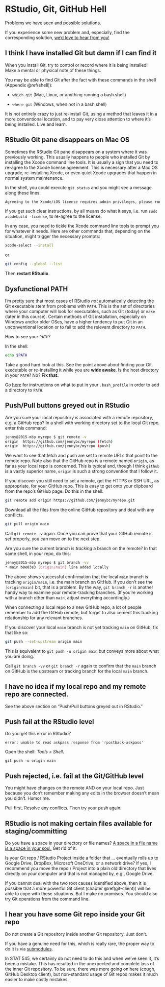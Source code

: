 # RStudio, Git, GitHub Hell {#troubleshooting}

Problems we have seen and possible solutions.

If you experience some new problem and, especially, find the corresponding solution, [we'd love to hear from you!](https://github.com/jennybc/happy-git-with-r/issues)

## I think I have installed Git but damn if I can find it

When you install Git, try to control or record where it is being installed! Make a mental or physical note of these things.

You may be able to find Git after the fact with these commands in the shell (Appendix \@ref(shell)):

* `which git` (Mac, Linux, or anything running a bash shell)

* `where git` (Windows, when not in a bash shell)

It is not entirely crazy to just re-install Git, using a method that leaves it in a more conventional location, and to pay very close attention to where it's being installed. Live and learn.

## RStudio Git pane disappears on Mac OS

Sometimes the RStudio Git pane disappears on a system where it was previously working. This usually happens to people who installed Git by installing the Xcode command line tools. It is usually a sign that you need to re-agree to the Xcode license agreement. This is necessary after a Mac OS upgrade, re-installing Xcode, or even quiet Xcode upgrades that happen in normal system maintenance.

In the shell, you could execute `git status` and you might see a message along these lines:

``` bash
Agreeing to the Xcode/iOS license requires admin privileges, please run “sudo xcodebuild -license” and then retry this command.
```

If you get such clear instructions, by all means do what it says, i.e. run `sudo xcodebuild -license`, to re-agree to the license.

In any case, you need to tickle the Xcode command line tools to prompt you for whatever it needs. Here are other commands that, depending on the situation, might trigger the necessary prompts:

``` bash
xcode-select --install
```

or

``` bash
git config --global --list
```

Then **restart RStudio**.

## Dysfunctional PATH

I'm pretty sure that most cases of RStudio *not* automatically detecting the Git executable stem from problems with `PATH`. This is the set of directories where your computer will look for executables, such as Git (today) or `make` (later in this course). Certain methods of Git installation, especially on Windows and/or older OSes, have a higher tendency to put Git in an unconventional location or to fail to add the relevant directory to `PATH`.

How to see your `PATH`?

In the shell:

``` sh
echo $PATH
```

Take a good hard look at this. See the point above about finding your Git executable or re-installing it while you are **wide awake**. Is the host directory in your `PATH`? No? **Fix that.**

Go [here](http://www.troubleshooters.com/linux/prepostpath.htm) for instructions on what to put in your `.bash_profile` in order to add a directory to `PATH`.

## Push/Pull buttons greyed out in RStudio

Are you sure your local repository is associated with a remote repository, e.g. a GitHub repo? In a shell with working directory set to the local Git repo, enter this command:
  
``` sh
jenny@2015-mbp myrepo $ git remote -v
origin	https://github.com/jennybc/myrepo (fetch)
origin	https://github.com/jennybc/myrepo (push)
```
We want to see that fetch and push are set to remote URLs that point to the remote repo. Note also that the GitHub repo is a remote named `origin`, as far as your local repo is concerned. This is typical and, though I think `github` is a vastly superior name, `origin` is such a strong convention that I follow it. 

If you discover you still need to set a remote, get the HTTPS or SSH URL, as appropriate, for your GitHub repo. This is easy to get onto your clipboard from the repo's GitHub page. Do this in the shell:
  
``` sh
git remote add origin https://github.com/jennybc/myrepo.git
```

Download all the files from the online GitHub repository and deal with any conflicts.
  
``` sh
git pull origin main
```

Call `git remote -v` again. Once you can prove that your GitHub remote is set properly, you can move on to the next step.

Are you sure the current branch is *tracking* a branch on the remote? In that same shell, in your repo, do this:

``` sh
jenny@2015-mbp myrepo $ git branch -vv
* main b8e03e3 [origin/main] line added locally
```

The above shows successful confirmation that the local `main` branch is tracking `origin/main`, i.e. the main branch on GitHub. If you don't see the `[origin/main]` bit, that is a problem. By the way, `git branch -r` is another handy way to examine your remote-tracking branches. (If you're working with a branch other than `main`, adjust everything accordingly.)

When connecting a local repo to a new GitHub repo, a lot of people remember to add the GitHub remote, but forget to also cement this tracking relationship for any relevant branches.

If you discover your local `main` branch is not yet tracking `main` on GitHub, fix that like so:
  
``` sh
git push --set-upstream origin main
```

This is equivalent to `git push -u origin main` but conveys more about what you are doing.

Call `git branch -vv` or `git branch -r` again to confirm that the `main` branch on GitHub is the upstream or tracking branch for the local `main` branch.

## I have no idea if my local repo and my remote repo are connected.

See the above section on "Push/Pull buttons greyed out in RStudio."

## Push fail at the RStudio level

Do you get this error in RStudio?

```
error: unable to read askpass response from 'rpostback-askpass'
```

Open the shell: *Tools > Shell*.

``` shell
git push -u origin main
```

## Push rejected, i.e. fail at the Git/GitHub level

You might have changes on the remote AND on your local repo. Just because you don't remember making any edits in the browser doesn't mean you didn't. Humor me.

Pull first. Resolve any conflicts. Then try your push again.

## RStudio is not making certain files available for staging/committing

Do you have a space in your directory or file names? [A space in a file name is a space in your soul.](https://twitter.com/aaronquinlan/status/711593127551733761) Get rid of it.

Is your Git repo / RStudio Project inside a folder that ... eventually rolls up to Google Drive, DropBox, Microsoft OneDrive, or a network drive? If yes, I recommend you move the repo / Project into a plain old directory that lives directly on your computer and that is not managed by, e.g., Google Drive.

If you cannot deal with the two root causes identified above, then it is possible that a more powerful Git client (chapter \@ref(git-client)) will be able to cope with these situations. But I make no promises. You should also try Git operations from the command line.

## I hear you have some Git repo inside your Git repo

Do not create a Git repository inside another Git repository. Just don't.

If you have a genuine need for this, which is really rare, the proper way to do it is via [submodules](http://git-scm.com/book/en/v2/Git-Tools-Submodules).

In STAT 545, we certainly do not need to do this and when we've seen it, it's been a mistake. This has resulted in the unexpected and complete loss of the inner Git repository. To be sure, there was more going on here (cough, GitHub Desktop client), but non-standard usage of Git repos makes it much easier to make costly mistakes.
